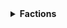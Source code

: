 <details>
<summary><b>Factions</b></summary>
<div>

- **Rank [1]:** Rank one kit
- **Rank [2]:** /craft
- **Rank [4]:** /f seechunk
- **Rank [6]:** /condense
- **Rank [11]:** Rank 11 kit
- **Rank [15]:** 10 auction house items at once
- **Rank [17]:** /f chest
- **Rank [21]:** Rank 21 kit
- **Rank [25]:** /extinguish (stop yourself from being on fire)
- **Rank [31]:** Rank 31 kit
- **Rank [32]:** /pweather
- **Rank [33]:** Ninja faction wars kit
- **Rank [38]:** /f tntfill
- **Rank [41]:** Rank 41 kit
- **Rank [49]:** /skull (of any player)
- **Rank [50]:** 10% McMMO and Skills xp boost
- **Rank [51]:** Rank 51 kit
- **Rank [54]:** 30 auction house items at once
- **Rank [61]:** Rank 61 kit
- **Rank [62]:** /fly
- **Rank [70]:** /rename
- **Rank [71]:** Rank 71 kit
- **Rank [72]:** 25% McMMO and Skills xp boost
- **Rank [74]:** 4% extra sell wand money
- **Rank [78]:** Color codes in /rename
- **Rank [81]:** Rank 81 kit
- **Rank [82]:** McMMO abilities last 4 seconds longer
- **Rank [88]:** Formatting codes in /rename
- **Rank [91]:** Rank 91 kit
- **Rank [92]:** 50% McMMO xp boost
- **Rank [93]:** /hat
- **Rank [94]:** Keep XP on death
- **Rank [97]:** 8% extra sell wand money
- **Rank [99]:** McMMO ability cooldowns are halved

</div>
</details>
